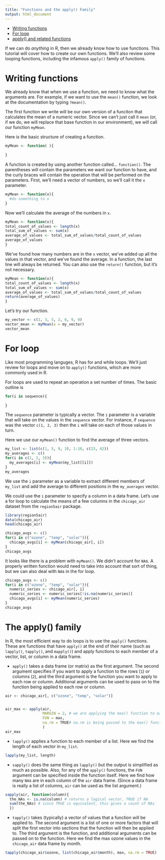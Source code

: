 ```yaml
---
title: "Functions and the apply() Family"
output: html_document
---
```


- [Writing functions](#functions)
- [For loop](#loops)
- [apply() and related functions](#apply)

If we can do _anything_ in R, then we already know how to use functions. This tutorial
will cover how to create our own functions. We'll also review some looping functions,
including the infamous `apply()` family of functions.


# Writing functions {#functions}

We already know that when we use a function, we need to know what the arguments are.
For example, if we want to use the `mean()` function, we look at the documentation
by typing `?mean()`.

The first function we write will be our own version of a funciton that calculates
the mean of a numeric vector. Since we can't just call it `mean` (or, if we do, we will
replace that base function in our environment), we will call our function `myMean`.

Here is the basic structure of creating a function.

```r
myMean <- function( ){
  
}
```

A function is created by using another function called... `function()`. The parentheses will
contain the parameters we want our function to have, and the curly braces will contain the 
operation that will be performed on the parameters. First, we'll need a vector of numbers,
so we'll call it the `x` parameter.

```r
myMean <- function(x){
  #do something to x
}
```

Now we'll calculate the average of the numbers in `x`.

```r
myMean <- function(x){
total_count_of_values <- length(x)
total_sum_of_values <- sum(x)
average_of_values <- total_sum_of_values/total_count_of_values
average_of_values
}
```

We've found how many numbers are in the `x` vector, we've added up all the values
in that vector, and we've found the average. In a function, the last line will always 
be returned. You can also use the `return()` function, but it's not necessary.

```r
myMean <- function(x){
total_count_of_values <- length(x)
total_sum_of_values <- sum(x)
average_of_values <- total_sum_of_values/total_count_of_values
return(average_of_values)
}
```

Let's try our function.

```r
my_vector <- c(1, 3, 5, 2, 6, 9, 0)
vector_mean <- myMean(x = my_vector)
vector_mean
```

# For loop {#loops}

Like most programming languges, R has for and while loops. We'll just review for loops
and move on to `apply()` functions, which are more commonly used in R.

For loops are used to repeat an operation a set number of times. The basic outline is

```r
for(i in sequence){
  
}
```

The `sequence` parameter is typically a vector. The `i` parameter is a variable that 
will take on the values in the `sequence` vector. For instance, if `sequence` was the vector `c(1, 2, 3)` then the `i` will take on each of those values in turn.

Here we use our `myMean()` function to find the average of three vectors.

```r
my_list <- list(c(1, 5, 9, 3), 1:10, c(23, 42))
my_averages <- c()
for(i in c(1, 2, 3)){
  my_averages[i] <- myMean(my_list[[i]])
}
my_averages
```

We use the `i` parameter as a variable to extract different members of `my_list` and
add the average to different positions in the `my_averages` vector.

We could use the `i` parameter to specify a column in a data frame. Let's use a for
loop to calculate the means of a few columns in the `chicago_air` dataset from the 
`region5air` package.

```r
library(region5air)
data(chicago_air)
head(chicago_air)

chicago_avgs <- c()
for(i in c("ozone", "temp", "solar")){
  chicago_avgs[i] <- myMean(chicago_air[, i])
}
chicago_avgs
```

It looks like there is a problem with `myMean()`. We didn't account for `NA`s. A
properly written function would need to take into account that sort of thing, but
we can also deal with `NA`s in the for loop.

```r
chicago_avgs <- c()
for(i in c("ozone", "temp", "solar")){
  numeric_series <- chicago_air[, i]
  numeric_series <- numeric_series[!is.na(numeric_series)]
  chicago_avgs[i] <- myMean(numeric_series)
}
chicago_avgs
```

# The apply() family {#apply}

In R, the most efficient way to do loops is to use the `apply()` functions. These are
functions that have `apply()` at the end of their name (such as `lapply()`, `tapply()`, 
and `mapply()`) and apply functions to each member of a vector, list, or column in a 
data frame. 

- `apply()` takes a data frame (or matrix) as the first argument. The second argument 
specifies if you want to apply a function to the rows (`1`) or columns (`2`), and the 
third argument is the function you want to apply to each row or column. Additional 
arguments can be used to pass on to the function being applied to each row or column.

```r
air <- chicago_air[, c("ozone", "temp", "solar")]


air_max <- apply(air, 
                 MARGIN = 2, # we are applying the max() function to each column
                 FUN = max, 
                 na.rm = TRUE# na.rm is being passed to the max() function
                 )
air_max
```

- `lapply()` applies a function to each member of a list. Here we find the length
of each vector in `my_list`.

```r
lapply(my_list, length)
```

- `sapply()` does the same thing as `lapply()` but the output is simplified as much
as possible. Also, for any of the `apply()` functions, the `FUN` argument can be
specified inside the function itself. Here we find how many `NA`s are in each column
of the `air` data frame. (Since a data frame is really a list of columns, `air` can
be used as the list argument.)

```r
sapply(air, function(column){
  the_NAs <- is.na(column) # returns a logical vector, TRUE if NA
  sum(the_NAs) # since TRUE is equivalent, this gives a count of NAs
  })
```

- `tapply()` takes (typically) a vector of values that a function will be applied to.
The second argument is a list of one or more factors that will split the first vector
into sections that the function will then be applied to. The third argument is the
function, and additional arguments can be passed on to the function. Here we find the max
ozone values in the `chicago_air` data frame by month.

```r
tapply(chicago_air$ozone, list(chicago_air$month), max, na.rm = TRUE)
```
